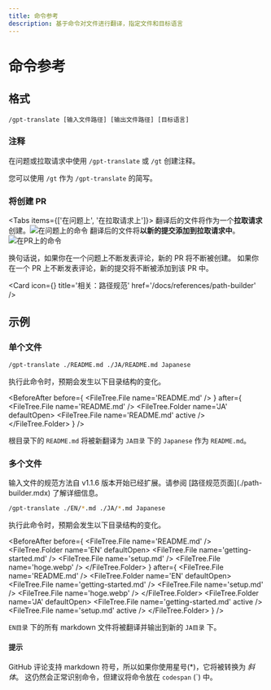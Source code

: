 ```yaml
---
title: 命令参考
description: 基于命令对文件进行翻译，指定文件和目标语言
---
```



# 命令参考

## 格式

```shell
/gpt-translate [输入文件路径] [输出文件路径] [目标语言]
```

<Steps>

### 注释

在问题或拉取请求中使用 `/gpt-translate` 或 `/gt` 创建注释。

<Callout type='info'>您可以使用 `/gt` 作为 `/gpt-translate` 的简写。</Callout>

### 将创建 PR

<Tabs items={['在问题上', '在拉取请求上']}>
  <Tab>
    翻译后的文件将作为一个**拉取请求**创建。![在问题上的命令](https://i.gyazo.com/7e2c80bc12c46e137aed91e825ca4100.png)
  </Tab>
  <Tab>
    翻译后的文件将**以新的提交添加到拉取请求中**。![在PR上的命令](https://i.gyazo.com/804e24e8596224f062f3193d26bc811c.png)
  </Tab>
</Tabs>

</Steps>

换句话说，如果你在一个问题上不断发表评论，新的 PR 将不断被创建。
如果你在一个 PR 上不断发表评论，新的提交将不断被添加到该 PR 中。

<Card
  icon={<WrenchIcon />}
  title='相关：路径规范'
  href='/docs/references/path-builder'
/>

## 示例

### 单个文件

```bash
/gpt-translate ./README.md ./JA/README.md Japanese
```

执行此命令时，预期会发生以下目录结构的变化。

<BeforeAfter
  before={
    <FileTree>
      <FileTree.File name='README.md' />
    </FileTree>
  }
  after={
    <FileTree>
      <FileTree.File name='README.md' />
      <FileTree.Folder name='JA' defaultOpen>
        <FileTree.File name='README.md' active />
      </FileTree.Folder>
    </FileTree>
  }
/>

根目录下的 `README.md` 将被新翻译为 `JA目录` 下的 `Japanese` 作为 `README.md`。

### 多个文件

<Callout type='info'>
  输入文件的规范方法自 v1.1.6 版本开始已经扩展。请参阅
  [路径规范页面](./path-builder.mdx) 了解详细信息。
</Callout>

```bash
/gpt-translate ./EN/*.md ./JA/*.md Japanese
```

执行此命令时，预期会发生以下目录结构的变化。

<BeforeAfter
  before={
    <FileTree>
      <FileTree.File name='README.md' />
      <FileTree.Folder name='EN' defaultOpen>
        <FileTree.File name='getting-started.md' />
        <FileTree.File name='setup.md' />
        <FileTree.File name='hoge.webp' />
      </FileTree.Folder>
    </FileTree>
  }
  after={
    <FileTree>
      <FileTree.File name='README.md' />
      <FileTree.Folder name='EN' defaultOpen>
        <FileTree.File name='getting-started.md' />
        <FileTree.File name='setup.md' />
        <FileTree.File name='hoge.webp' />
      </FileTree.Folder>
      <FileTree.Folder name='JA' defaultOpen>
        <FileTree.File name='getting-started.md' active />
        <FileTree.File name='setup.md' active />
      </FileTree.Folder>
    </FileTree>
  }
/>

`EN目录` 下的所有 markdown 文件将被翻译并输出到新的 `JA目录` 下。

#### 提示

GitHub 评论支持 markdown 符号，所以如果你使用星号(\*)，它将被转换为 _斜体_。
这仍然会正常识别命令，但建议将命令放在 `codespan` (\`) 中。
